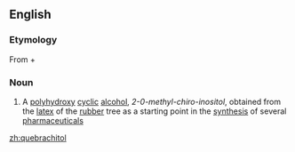 ==English==
{{wikipedia}}

===Etymology===
From {{term|quebracho||lang=es}} + {{term|-itol}}

===Noun===
{{en-noun|-}}

# {{context|organic compound|lang=en}} A [[polyhydroxy]] [[cyclic]] [[alcohol]], ''2-0-methyl-chiro-inositol'', obtained from the [[latex]] of the [[rubber]] tree as a starting point in the [[synthesis]] of several [[pharmaceutical]]s

[[zh:quebrachitol]]